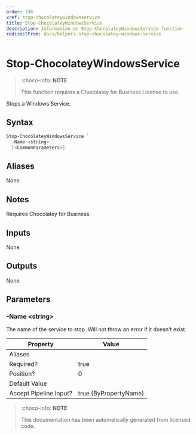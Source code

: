 ---
order: 336
xref: stop-chocolateywindowsservice
title: Stop-ChocolateyWindowsService
description: Information on Stop-ChocolateyWindowsService function
redirectFrom: docs/helpers-stop-chocolatey-windows-service
---

# Stop-ChocolateyWindowsService

> :choco-info: **NOTE**
> 
> This function requires a Chocolatey for Business License to use.

Stops a Windows Service.


## Syntax

~~~powershell
Stop-ChocolateyWindowsService `
  -Name <string> `
  [<CommonParameters>]
~~~



## Aliases

None

## Notes
Requires Chocolatey for Business.

## Inputs

None

## Outputs

None

## Parameters

###  -Name &lt;string&gt;
The name of the service to stop. Will not throw an error if it doesn't exist.


Property               | Value
---------------------- | ---------------------
Aliases                |
Required?              | true
Position?              | 0
Default Value          |
Accept Pipeline Input? | true (ByPropertyName)




<Xref title="Function Reference" value="powershell-reference" />

> :choco-info: **NOTE**
> 
> This documentation has been automatically generated from licensed code.